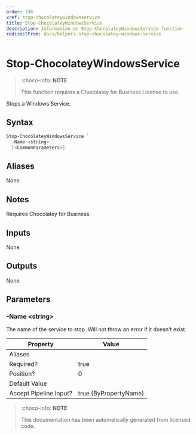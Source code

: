 ---
order: 336
xref: stop-chocolateywindowsservice
title: Stop-ChocolateyWindowsService
description: Information on Stop-ChocolateyWindowsService function
redirectFrom: docs/helpers-stop-chocolatey-windows-service
---

# Stop-ChocolateyWindowsService

> :choco-info: **NOTE**
> 
> This function requires a Chocolatey for Business License to use.

Stops a Windows Service.


## Syntax

~~~powershell
Stop-ChocolateyWindowsService `
  -Name <string> `
  [<CommonParameters>]
~~~



## Aliases

None

## Notes
Requires Chocolatey for Business.

## Inputs

None

## Outputs

None

## Parameters

###  -Name &lt;string&gt;
The name of the service to stop. Will not throw an error if it doesn't exist.


Property               | Value
---------------------- | ---------------------
Aliases                |
Required?              | true
Position?              | 0
Default Value          |
Accept Pipeline Input? | true (ByPropertyName)




<Xref title="Function Reference" value="powershell-reference" />

> :choco-info: **NOTE**
> 
> This documentation has been automatically generated from licensed code.